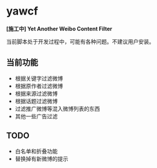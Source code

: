 = yawcf =

'''[施工中] Yet Another Weibo Content Filter'''

当前脚本处于开发过程中，可能有各种问题。不建议用户安装。

== 当前功能 ==

* 根据关键字过滤微博
* 根据原作者过滤微博
* 根据来源过滤微博
* 根据话题过滤微博
* 过滤推广微博等混入微博列表的东西
* 其他一些广告过滤

== TODO ==

* 白名单和折叠功能
* 替换掉有新微博的提示


